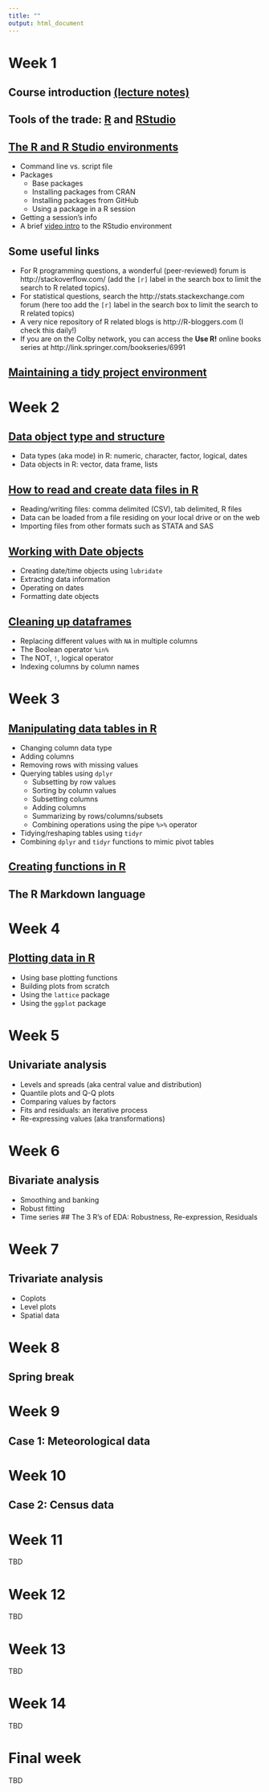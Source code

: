 ```yaml
---
title: ""
output: html_document
---
```


# Week 1  
## Course introduction [(lecture notes)](Week01.html) 
## Tools of the trade: [R](http://www.r-project.org/) and [RStudio](http://www.rstudio.com/products/rstudio/download/) 
## [The R and R Studio environments](http://personal.colby.edu/personal/m/mgimond/RIntro/01_The_R_environment.html)
 * Command line vs. script file
 * Packages
     + Base packages
     + Installing packages from CRAN
     + Installing packages from GitHub
     + Using a package in a R session
 * Getting a session's info 
 * A brief [video intro](Week1/RStudio_environ1.webm) to the RStudio environment 

## Some useful links 
  * For R programming questions, a wonderful (peer-reviewed) forum is http://stackoverflow.com/ (add the `[r]` label in the search box to limit the search to R related topics).
  * For statistical questions, search the http://stats.stackexchange.com forum (here too add the `[r]` label in the search box to limit the search to R related topics)
  * A very nice repository of R related blogs is http://R-bloggers.com (I check this daily!)
  * If you are on the Colby network, you can access the **Use R!**  online books series at http://link.springer.com/bookseries/6991
 
## [Maintaining a tidy project environment](http://personal.colby.edu/personal/m/mgimond/RIntro/01_The_R_environment.html#project-directory-structure)

# Week 2  
## [Data object type and structure](Week02a.html)  
 * Data types (aka mode) in R: numeric, character, factor, logical, dates  
 * Data objects in R: vector, data frame, lists
 
## [How to read and create data files in R](Week02b.html)  
 * Reading/writing files: comma delimited (CSV), tab delimited, R files
 * Data can be loaded from a file residing on your local drive or on the web 
 * Importing files from other formats such as STATA and SAS

## [Working with Date objects](Week02c.html)  
 * Creating date/time objects using `lubridate`
 * Extracting data information 
 * Operating on dates
 * Formatting date objects
 
## [Cleaning up dataframes](Week02d.html) 
 * Replacing different values with `NA` in multiple columns
 * The Boolean operator `%in%`
 * The NOT, `!`, logical operator
 * Indexing columns by column names

# Week 3

## [Manipulating data tables in R](Week03a.html)
  * Changing column data type
  * Adding columns
  * Removing rows with missing values
  * Querying tables using `dplyr`
      + Subsetting by row values
      + Sorting by column values
      + Subsetting columns
      + Adding columns
      + Summarizing by rows/columns/subsets
      + Combining operations using the pipe `%>%` operator
  * Tidying/reshaping tables using `tidyr`
  * Combining `dplyr` and `tidyr` functions to mimic pivot tables

## [Creating functions in R](http://personal.colby.edu/personal/m/mgimond/RIntro/02_R_basics.html#functions)

## The R Markdown language

# Week 4
## [Plotting data in R](http://personal.colby.edu/personal/m/mgimond/RIntro/05_Plotting_systems.html)
  * Using base plotting functions
  * Building plots from scratch
  * Using the `lattice` package
  * Using the `ggplot` package

# Week 5
## Univariate analysis
  * Levels and spreads (aka central value and distribution)
  * Quantile plots and Q-Q plots
  * Comparing values by factors
  * Fits and residuals: an iterative process
  * Re-expressing values (aka transformations)

# Week 6
## Bivariate analysis
  * Smoothing and banking
  * Robust fitting
  * Time series
## The 3 R's of EDA: Robustness, Re-expression, Residuals

# Week 7
## Trivariate analysis
  * Coplots
  * Level plots
  * Spatial data
  
# Week 8
## Spring break

# Week 9

## Case 1: Meteorological data
  
# Week 10

## Case 2: Census data

# Week 11

TBD

# Week 12

TBD

# Week 13

TBD

# Week 14

TBD

# Final week
  
TBD